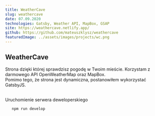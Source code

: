 ```yaml
---
title: WeatherCave
slug: weathercave
date: 07.09.2020
technologies: Gatsby, Weather API, MapBox, GSAP
site: https://weathercave.netlify.app/
github: https://github.com/mateuszklysz/weathercave
featuredImage: ../assets/images/projects/wc.png
---
```


## WeatherCave

Strona dzięki której sprawdzisz pogodę w Twoim mieście.
Korzystam z darmowego API OpenWeatherMap oraz MapBox.  
Pomimo tego, że strona jest dynamiczna, postanowiłem wykorzystać GatsbyJS.

<br />
Uruchomienie serwera deweloperskiego

```shell
   npm run develop
```
